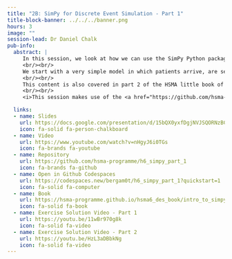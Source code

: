 ```yaml
---
title: "2B: SimPy for Discrete Event Simulation - Part 1"
title-block-banner: ../../../banner.png
hours: 3
image: ""
session-lead: Dr Daniel Chalk
pub-info:
  abstract: |
     In this session, we look at how we can use the SimPy Python package (which is built around generator functions) to build Discrete Event Simulations in Python.
     <br/><br/>
     We start with a very simple model in which patients arrive, are seen by a nurse, and then leave, before building up to multi-step models and models with branching pathways. We then explore how to record results from our simulation and explore the impact of changing the level of resources available or the distribution of inter-arrival times and activity durations.
     <br/><br/>
     This content is also covered in part 2 of the HSMA little book of DES.
     <br/><br/>
     <i>This session makes use of the <a href="https://github.com/hsma-programme/h6_simpy_part_1/tree/main/2b_simpy_part_1/environment"><b>des</b></a> environment</i>

  links:
  - name: Slides
    url: https://docs.google.com/presentation/d/15bQX0yxfDgjNVJSQORNzBCWVvbKI_LaTcbtYVKsvYcU/edit?usp=sharing
    icon: fa-solid fa-person-chalkboard
  - name: Video
    url: https://www.youtube.com/watch?v=nHgyJ6i0TGs
    icon: fa-brands fa-youtube
  - name: Repository
    url: https://github.com/hsma-programme/h6_simpy_part_1
    icon: fa-brands fa-github
  - name: Open in Github Codespaces
    url: https://codespaces.new/bergam0t/h6_simpy_part_1?quickstart=1
    icon: fa-solid fa-computer
  - name: Book
    url: https://hsma-programme.github.io/hsma6_des_book/intro_to_simpy.html
    icon: fa-solid fa-book
  - name: Exercise Solution Video - Part 1
    url: https://youtu.be/11wBr970g8k
    icon: fa-solid fa-video
  - name: Exercise Solution Video - Part 2
    url: https://youtu.be/HzL3aDBbkNg
    icon: fa-solid fa-video
---
```


